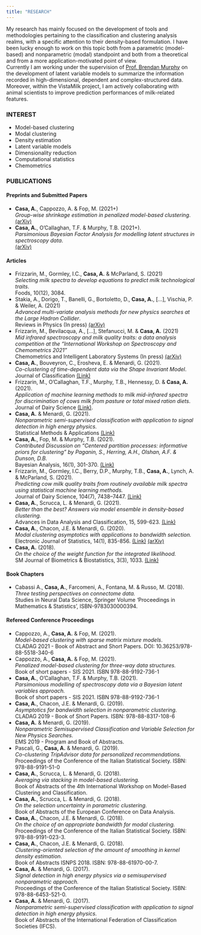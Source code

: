 ```yaml
---
title: "RESEARCH"
---
```


My research has mainly focused on the development of tools and methodologies pertaining to the classification and clustering analysis realms, with a specific attention to their density-based formulation. I have been lucky enough to work on this topic both from a parametric (model-based) and nonparametric (modal) standpoint and both from a theoretical and from a more application-motivated point of view. <br>
Currently I am working under the supervision of [Prof. Brendan Murphy](https://people.ucd.ie/brendan.murphy) on the development of latent variable models to summarize the information recorded in high-dimensional, dependent and complex-structured data. Moreover, within the VistaMilk project, I am actively collaborating with animal scientists to improve prediction performances of milk-related features. 

### INTEREST
* Model-based clustering 
* Modal clustering 
* Density estimation
* Latent variable models
* Dimensionality reduction 
* Computational statistics
* Chemometrics


### PUBLICATIONS
#### Preprints and Submitted Papers
* **Casa, A.**, Cappozzo, A. & Fop, M. (2021+) <br>
*Group-wise shrinkage estimation in penalized model-based clustering*. <br>
[(arXiv)](https://arxiv.org/pdf/2105.07935.pdf)
* **Casa, A.**, O'Callaghan, T.F. & Murphy, T.B. (2021+). <br>
*Parsimonious Bayesian Factor Analysis for modelling latent structures in spectroscopy data*. <br>
[(arXiv)](https://arxiv.org/pdf/2101.12499.pdf)

#### Articles 
* Frizzarin, M., Gormley, I.C., **Casa, A.** & McParland, S. (2021) <br>
*Selecting milk spectra to develop equations to predict milk technological traits*. <br>
Foods, 10(12), 3084.
* Stakia, A., Dorigo, T., Banelli, G., Bortoletto, D., **Casa, A.**, [...], Vischia, P. & Weiler, A. (2021) <br>
*Advanced multi-variate analysis methods for new physics searches at the Large Hadron Collider*. <br>
Reviews in Physics (In press)
[(arXiv)](https://arxiv.org/pdf/2105.07530.pdf)
* Frizzarin, M., Bevilacqua, A., [...], Stefanucci, M. & **Casa, A.** (2021) <br>
*Mid infrared spectroscopy and milk quality traits: a data analysis competition at the “International Workshop on Spectroscopy and Chemometrics 2021”* <br>
Chemometrics and Intelligent Laboratory Systems (In press) [(arXiv)](https://arxiv.org/pdf/2107.02906.pdf)
* **Casa, A.**, Bouveyron, C., Erosheva, E. & Menardi, G. (2021). <br>
*Co-clustering of time-dependent data via the Shape Invariant Model*. <br>
Journal of Classification [(Link)](https://link.springer.com/article/10.1007%2Fs00357-021-09402-8)
* Frizzarin, M., O'Callaghan, T.F., Murphy, T.B., Hennessy, D. & **Casa, A.** (2021). <br>
*Application of machine learning methods to milk mid-infrared spectra for discrimination of cows milk from pasture or total mixed ration diets*. <br>
Journal of Dairy Science [(Link)](https://www.sciencedirect.com/science/article/pii/S0022030221009097?dgcid=author).
* **Casa, A.** & Menardi, G. (2021). <br> 
*Nonparametric semi-supervised classification with application to signal detection in high energy physics.* <br>
Statistical Methods & Applications [(Link)](https://doi.org/10.1007/s10260-021-00585-3)
* **Casa, A.**, Fop, M. & Murphy, T.B. (2021). <br>
*Contributed Discussion on "Centered partition processes: informative priors for clustering" by Paganin, S., Herring, A.H., Olshan, A.F. & Dunson, D.B.* <br>
Bayesian Analysis, 16(1), 301-370.
[(Link)](https://projecteuclid.org/journals/bayesian-analysis/volume-16/issue-1/Centered-Partition-Processes-Informative-Priors-for-Clustering-with-Discussion/10.1214/20-BA1197.full#abstract)
* Frizzarin, M., Gormley, I.C., Berry, D.P., Murphy, T.B., **Casa, A.**, Lynch, A. & McParland, S. (2021). <br>
*Predicting cow milk quality traits from routinely available milk spectra using statistical machine learning methods.* <br>
Journal of Dairy Science, 104(7), 7438–7447. [(Link)](https://doi.org/10.3168/jds.2020-19576) 
* **Casa, A.**, Scrucca, L. & Menardi, G. (2021). <br>
*Better than the best? Answers via model ensemble in density-based clustering.* <br>
Advances in Data Analysis and Classification, 15, 599-623. 
[(Link)](https://link.springer.com/article/10.1007/s11634-020-00423-6)
* **Casa, A.**, Chacon, J.E. & Menardi, G. (2020). <br>
*Modal clustering asymptotics with applications to bandwidth selection.* <br>
Electronic Journal of Statistics, 14(1), 835-856. [(Link)](https://projecteuclid.org/download/pdfview_1/euclid.ejs/1581130993)
[(arXiv)](https://arxiv.org/abs/1901.07300)
* **Casa, A.** (2018).<br>
*On the choice of the weight function for the integrated likelihood.* <br>
SM Journal of Biometrics & Biostatistics, 3(3), 1033.
[(Link)](https://www.jsmcentral.org/sm-biometrics-biostatistics/fulltext_smjbb-v3-1033.pdf)

#### Book Chapters 
* Cabassi A., **Casa, A.**, Farcomeni, A., Fontana, M. & Russo, M. (2018). <br>
*Three testing perspectives on connectome data.* <br>
Studies in Neural Data Science, Springer Volume ‘Proceedings in Mathematics & Statistics’, ISBN-9783030000394.

#### Refereed Conference Proceedings
* Cappozzo, A., **Casa, A.** & Fop, M. (2021). <br>
*Model-based clustering with sparse matrix mixture models*. <br>
CLADAG 2021 - Book of Abstract and Short Papers. DOI: 10.36253/978-88-5518-340-6
* Cappozzo, A., **Casa, A.** & Fop, M. (2021). <br>
*Penalized model-based clustering for three-way data structures.* <br>
Book of short papers - SIS 2021. ISBN 978-88-9192-736-1
* **Casa, A.**, O'Callaghan, T.F. & Murphy, T.B. (2021). <br>
*Parsimonious modelling of spectroscopy data via a Bayesian latent variables approach.* <br>
Book of short papers - SIS 2021. ISBN 978-88-9192-736-1
* **Casa, A.**, Chacon, J.E. & Menardi, G. (2019).<br>
*Asymptotics for bandwidth selection in nonparametric clustering.* <br>
CLADAG 2019 - Book of Short Papers. ISBN: 978-88-8317-108-6
* **Casa, A.** & Menardi, G. (2019).<br>
*Nonparametric Semisupervised Classification and Variable Selection for New Physics Searches.* <br> 
EMS 2019 - Program and Book of Abstracts.
* Pascali, G., **Casa, A.** & Menardi, G. (2019). <br>
*Co-clustering TripAdvisor data for personalized recommendations.* <br>
Proceedings of the Conference of the Italian Statistical Society. ISBN: 978-88-9191-51-0
* **Casa, A.**, Scrucca, L. & Menardi, G. (2018).<br>
*Averaging via stacking in model-based clustering.* <br>
Book of Abstracts of the 4th International Workshop on Model-Based Clustering and Classification.
* **Casa, A.**, Scrucca, L. & Menardi, G. (2018).<br>
*On the selection uncertainty in parametric clustering.* <br>
Book of Abstracts of the European Conference on Data Analysis.
* **Casa, A.**, Chacon, J.E. & Menardi, G. (2018). <br>
*On the choice of an appropriate bandwidth for modal clustering.* <br>
Proceedings of the Conference of the Italian Statistical Society. ISBN: 978-88-9191-023-3.
* **Casa, A.**, Chacon, J.E. & Menardi, G. (2018).<br>
*Clustering-oriented selection of the amount of smoothing in kernel density estimation.* <br>
Book of Abstracts ISNPS 2018. ISBN: 978-88-61970-00-7.
* **Casa, A.** & Menardi, G. (2017).<br>
*Signal detection in high energy physics via a semisupervised nonparametric approach.* <br>
Proceedings of the Conference of the Italian Statistical Society. ISBN: 978-88-6453-521-0.
* **Casa, A.** & Menardi, G. (2017). <br>
*Nonparametric semi-supervised classification with application to signal detection in high energy physics.* <br> Book of Abstracts of the International Federation of Classification Societies (IFCS).



